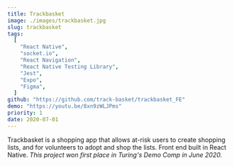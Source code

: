 ```yaml
---
title: Trackbasket
image: ./images/trackbasket.jpg
slug: trackbasket
tags:
  [
    "React Native",
    "socket.io",
    "React Navigation",
    "React Native Testing Library",
    "Jest",
    "Expo",
    "Figma",
  ]
github: "https://github.com/track-basket/trackbasket_FE"
demo: "https://youtu.be/8xn9zWLJPms"
priority: 1
date: 2020-07-01
---
```


Trackbasket is a shopping app that allows at-risk users to create shopping lists, and for volunteers to adopt and shop the lists. Front end built in React Native. _This project won first place in Turing's Demo Comp in June 2020._
